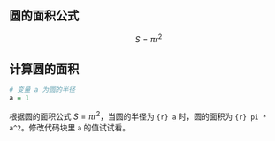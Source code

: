 ## 圆的面积公式

$$
S=\pi r^2
$$

## 计算圆的面积

```r
# 变量 a 为圆的半径
a = 1
```

根据圆的面积公式 $S=\pi r^2$，当圆的半径为 `{r} a` 时，圆的面积为 `{r} pi * a^2`。修改代码块里 `a` 的值试试看。
